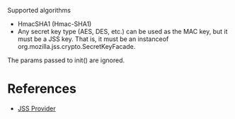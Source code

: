 Supported algorithms
* HmacSHA1 (Hmac-SHA1)
* Any secret key type (AES, DES, etc.) can be used as the MAC key, but it must be a JSS key. That is, it must be an instanceof org.mozilla.jss.crypto.SecretKeyFacade.

The params passed to init() are ignored.

= References =

* [[JSS Provider]]